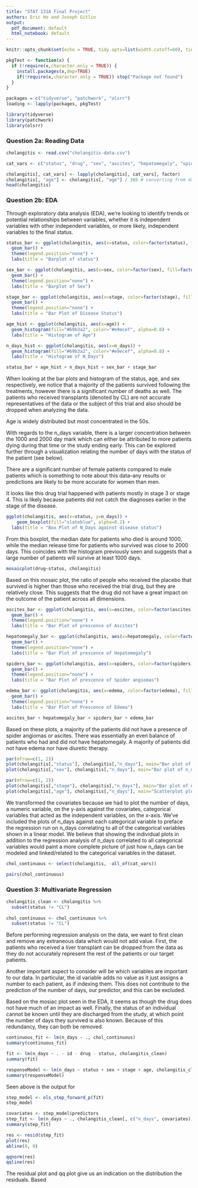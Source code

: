 ```yaml
---
title: "STAT 131A Final Project"
authors: Eric Ho and Joseph Gitlin
output:
  pdf_document: default
  html_notebook: default
---
```


```r
knitr::opts_chunk$set(echo = TRUE, tidy.opts=list(width.cutoff=60), tidy=TRUE)
```


```r
pkgTest <- function(x) {
  if (!require(x,character.only = TRUE)) {
    install.packages(x,dep=TRUE)
    if(!require(x,character.only = TRUE)) stop("Package not found")
  }
}

packages = c("tidyverse", "patchwork", "olsrr")
loading <- lapply(packages, pkgTest)

library(tidyverse)
library(patchwork)
library(olsrr)
```

### Question 2a: Reading Data

```r
cholangitis <- read.csv("cholangitis-data.csv")

cat_vars <- c("status", "drug", "sex", "ascites", "hepatomegaly", "spiders", "edema", "stage")

cholangitis[, cat_vars] <- lapply(cholangitis[, cat_vars], factor)
cholangitis[, "age"] <- cholangitis[, "age"] / 365 # converting from days to years
head(cholangitis)
```

### Question 2b: EDA

Through exploratory data analysis (EDA), we're looking to identify trends or potential relationships between variables, whether it is independent variables with other independent variables, or more likely, independent variables to the final status. 

```r
status_bar <- ggplot(cholangitis, aes(x=status, color=factor(status), fill=factor(status))) +
  geom_bar() +
  theme(legend.position="none") + 
  labs(title = "Barplot of status")

sex_bar <- ggplot(cholangitis, aes(x=sex, color=factor(sex), fill=factor(sex))) +
  geom_bar() + 
  theme(legend.position="none") +
  labs(title = "Barplot of Sex")

stage_bar <- ggplot(cholangitis, aes(x=stage, color=factor(stage), fill=factor(stage))) +
  geom_bar() + 
  theme(legend.position="none") +
  labs(title = "Bar Plot of Disease Status")

age_hist <- ggplot(cholangitis, aes(x=age)) +
  geom_histogram(fill="#69b3a2", color="#e9ecef", alpha=0.8) +
  labs(title = "Histogram of Age")

n_days_hist <- ggplot(cholangitis, aes(x=n_days)) +
  geom_histogram(fill="#69b3a2", color="#e9ecef", alpha=0.8) +
  labs(title = "Histogram of N_Days")

status_bar + age_hist + n_days_hist + sex_bar + stage_bar
```

When looking at the bar plots and histogram of the status, age, and sex respectively, we notice that a majority of the patients survived following the treatments, however there is a significant number of deaths as well. The patients who received transplants (denoted by CL) are not accurate representatives of the data or the subject of this trial and also should be dropped when analyzing the data. 

Age is widely distributed but most concentrated in the 50s. 

With regards to the n_days variable, there is a larger concentration between the 1000 and 2000 day mark which can either be attributed to more patients dying during that time or the study ending early. This can be explored further through a visualization relating the number of days with the status of the patient (see below).

There are a significant number of female patients compared to male patients which is something to note about this data--any results or predictions are likely to be more accurate for women than men. 

It looks like this drug trial happened with patients mostly in stage 3 or stage 4. This is likely because patients did not catch the diagnoses earlier in the stage of the disease. 

```r
ggplot(cholangitis, aes(x=status, y=n_days)) + 
    geom_boxplot(fill="slateblue", alpha=0.2) +
  labs(title = "Box Plot of N_Days against disease status")
```
From this boxplot, the median date for patients who died is around 1000, while the median release time for patients who survived was close to 2000 days. This coincides with the histogram previously seen and suggests that a large number of patients will survive at least 1000 days. 


```r
mosaicplot(drug~status, cholangitis)
```
Based on this mosaic plot, the ratio of people who received the placebo that survived is higher than those who received the trial drug, but they are relatively close. This suggests that the drug did not have a great impact on the outcome of the patient across all dimensions. 

```r
ascites_bar <- ggplot(cholangitis, aes(x=ascites, color=factor(ascites), fill=factor(ascites))) +
  geom_bar() + 
  theme(legend.position="none") +
  labs(title = "Bar Plot of prescence of Ascites")

hepatomegaly_bar <- ggplot(cholangitis, aes(x=hepatomegaly, color=factor(hepatomegaly), fill=factor(hepatomegaly))) +
  geom_bar() + 
  theme(legend.position="none") +
  labs(title = "Bar Plot of prescence of Hepatomegaly")

spiders_bar <- ggplot(cholangitis, aes(x=spiders, color=factor(spiders), fill=factor(spiders))) +
  geom_bar() + 
  theme(legend.position="none") +
  labs(title = "Bar Plot of prescence of Spider angiomas")

edema_bar <- ggplot(cholangitis, aes(x=edema, color=factor(edema), fill=factor(edema))) +
  geom_bar() + 
  theme(legend.position="none") +
  labs(title = "Bar Plot of Prescence of Edema")

ascites_bar + hepatomegaly_bar + spiders_bar + edema_bar
```
Based on these plots, a majority of the patients did not have a presence of spider angiomas or ascites. There was essentially an even balance of patients who had and did not have hepatomegaly. A majority of patients did not have edema nor have diuretic therapy.

```r
par(mfrow=c(1, 2))
plot(cholangitis[,"status"], cholangitis[,"n_days"], main="Bar plot of n_days against status", xlab="status", ylab="n_days")
plot(cholangitis[,"sex"], cholangitis[,"n_days"], main="Bar plot of n_days against sex", xlab="status", ylab="n_days")
```
```r
par(mfrow=c(1, 2))
plot(cholangitis[,"stage"], cholangitis[,"n_days"], main="Bar plot of n_days against stage", xlab="status", ylab="n_days")
plot(cholangitis[,"age"], cholangitis[,"n_days"], main="Scatterplot plot of n_days against age", xlab="status", ylab="n_days")
```
We transformed the covariates because we had to plot the number of days, a numeric variable, on the y-axis against the covariates, categorical variables that acted as the independent variables, on the x-axis. We've included the plots of n_days against each categorical variable to preface the regression run on n_days correlating to all of the categorical variables shown in a linear model. We believe that showing the individual plots in addition to the regression analysis of n_days correlated to all categorical variables would paint a more complete picture of just how n_days can be modeled and linked/related to the categorical variables in the dataset.

```r
chol_continuous <- select(cholangitis, -all_of(cat_vars))

pairs(chol_continuous)
```


### Question 3: Multivariate Regression

```r
cholangitis_clean <- cholangitis %>% 
  subset(status != "CL")
  
chol_continuous <- chol_continuous %>% 
  subset(status != "CL")
```

Before performing regression analysis on the data, we want to first clean and remove any extraneous data which would not add value. First, the patients who received a liver transplant can be dropped from the data as they do not accurately represent the rest of the patients or our target patients.

Another important aspect to consider will be which variables are important to our data. In particular, the id variable adds no value as it just assigns a number to each patient, as if indexing them. This does not contribute to the prediction of the number of days, our predictor, and this can be excluded. 

Based on the mosiac plot seen in the EDA, it seems as though the drug does not have much of an impact as well. Finally, the status of an individual cannot be known until they are discharged from the study, at which point the number of days they survived is also known. Because of this redundancy, they can both be removed. 

```r
continuous_fit <- lm(n_days ~ ., chol_continuous)
summary(continuous_fit)

fit <- lm(n_days ~ . - id - drug - status, cholangitis_clean)
summary(fit)

responseModel <- lm(n_days ~ status + sex + stage + age, cholangitis_clean)
summary(responseModel)
```

Seen above is the output for 

```r
step_model <- ols_step_forward_p(fit)
step_model
```

```r
covariates <- step_model$predictors
step_fit <- lm(n_days ~ ., cholangitis_clean[, c("n_days", covariates)])
summary(step_fit)
```

```r
res <- resid(step_fit)
plot(res)
abline(0, 0)

qqnorm(res)
qqline(res)
```

The residual plot and qq plot give us an indication on the distribution the residuals. Based 
